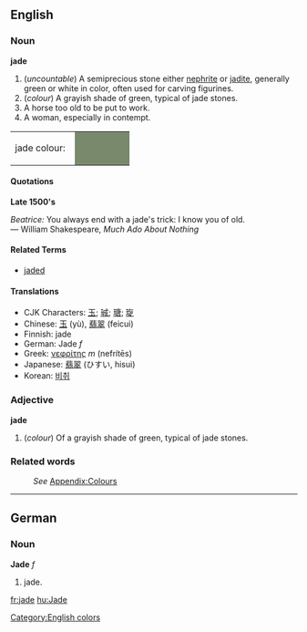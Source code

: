 {{Wikipedia}}
==English==

===Noun===
'''jade'''

# (''uncountable'') A semiprecious stone either [[nephrite]] or [[jadite]], generally green or white in color, often used for carving figurines.
#(''colour'') A grayish shade of green, typical of jade stones.
# A horse too old to be put to work.
# A woman, especially in contempt.

<table><tr><td>jade colour: &nbsp;</td>
<td bgcolor="#79896C" width="80">&nbsp; </td></tr></table>

====Quotations====
'''Late 1500's'''

''Beatrice:'' You always end with a jade's trick: I know you of old. <br/>
&mdash; William Shakespeare, ''Much Ado About Nothing''


====Related Terms====
*[[jaded]]

====Translations====
*CJK Characters: [[玉]]; [[珹]]; [[瑭]]; [[琁]]
*Chinese: [[玉]] (yù), [[翡翠]] (feicui)
*Finnish: jade
*German: Jade ''f''
*Greek: [[νεφρίτης]] ''m'' (nefrítēs)
*Japanese: [[翡翠]] (ひすい, hisui)
*Korean: [[비취]]

===Adjective===
'''jade'''
#(''colour'') Of a grayish shade of green, typical of jade stones.

===Related words===
:''See'' [[Wiktionary_Appendix:Colours|Appendix:Colours]]

----

==German==
===Noun===
'''Jade''' ''f''

# jade.
[[Category:English colors]]

[[fr:jade]]
[[hu:Jade]]